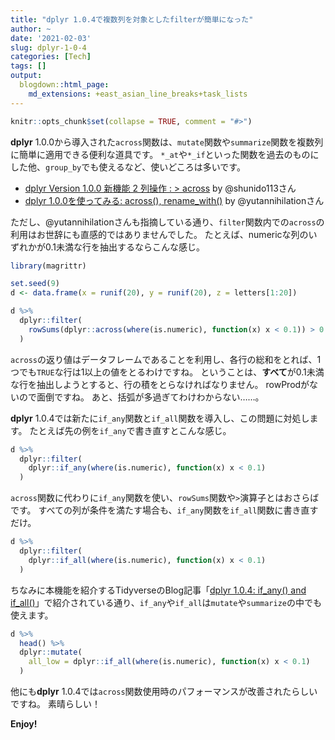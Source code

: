 ```yaml
---
title: "dplyr 1.0.4で複数列を対象としたfilterが簡単になった"
author: ~
date: '2021-02-03'
slug: dplyr-1-0-4
categories: [Tech]
tags: []
output:
  blogdown::html_page:
    md_extensions: +east_asian_line_breaks+task_lists
---
```


```r
knitr::opts_chunk$set(collapse = TRUE, comment = "#>")
```


**dplyr** 1.0.0から導入された`across`関数は、`mutate`関数や`summarize`関数を複数列に簡単に適用できる便利な道具です。
`*_at`や`*_if`といった関数を過去のものにした他、`group_by`でも使えるなど、使いどころは多いです。

- [dplyr Version 1.0.0 新機能 2 列操作 : > across](https://qiita.com/shunido113/items/701844f03163ec413eb8) by \@shunido113さん
- [dplyr 1.0.0を使ってみる: across(), rename_with()](https://notchained.hatenablog.com/entry/2020/07/11/161433) by \@yutannihilationさん

ただし、\@yutannihilationさんも指摘している通り、`filter`関数内での`across`の利用はお世辞にも直感的ではありませんでした。
たとえば、numericな列のいずれかが0.1未満な行を抽出するならこんな感じ。

```r
library(magrittr)

set.seed(9)
d <- data.frame(x = runif(20), y = runif(20), z = letters[1:20])

d %>%
  dplyr::filter(
    rowSums(dplyr::across(where(is.numeric), function(x) x < 0.1)) > 0
  )
```

`across`の返り値はデータフレームであることを利用し、各行の総和をとれば、1つでも`TRUE`な行は1以上の値をとるわけですね。
ということは、**すべて**が0.1未満な行を抽出しようとすると、行の積をとらなければなりません。
rowProdがないので面倒ですね。
あと、括弧が多過ぎてわけわからない……。

**dplyr** 1.0.4では新たに`if_any`関数と`if_all`関数を導入し、この問題に対処します。
たとえば先の例を`if_any`で書き直すとこんな感じ。

```r
d %>%
  dplyr::filter(
    dplyr::if_any(where(is.numeric), function(x) x < 0.1)
  )
```

`across`関数に代わりに`if_any`関数を使い、`rowSums`関数や`>`演算子とはおさらばです。
すべての列が条件を満たす場合も、`if_any`関数を`if_all`関数に書き直すだけ。

```r
d %>%
  dplyr::filter(
    dplyr::if_all(where(is.numeric), function(x) x < 0.1)
  )
```

ちなみに本機能を紹介するTidyverseのBlog記事「[dplyr 1.0.4: if_any() and if_all()](https://www.tidyverse.org/blog/2021/02/dplyr-1-0-4-if-any/)」で紹介されている通り、`if_any`や`if_all`は`mutate`や`summarize`の中でも使えます。

```r
d %>%
  head() %>%
  dplyr::mutate(
    all_low = dplyr::if_all(where(is.numeric), function(x) x < 0.1)
  )
```

他にも**dplyr** 1.0.4では`across`関数使用時のパフォーマンスが改善されたらしいですね。
素晴らしい！

**Enjoy!**